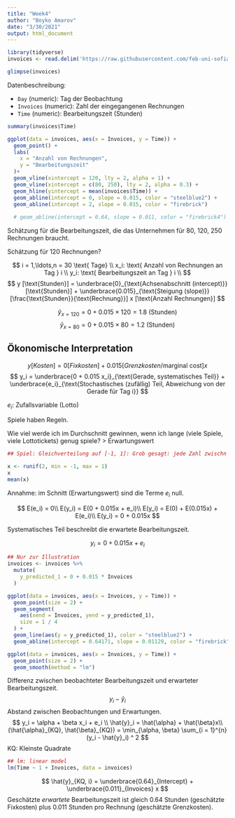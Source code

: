 ```yaml
---
title: "Week4"
author: "Boyko Amarov"
date: "3/30/2021"
output: html_document
---
```


```r
library(tidyverse)
invoices <- read.delim('https://raw.githubusercontent.com/feb-uni-sofia/econometrics2020-solutions/master/data/invoices.txt')
```

```r
glimpse(invoices)
```

Datenbeschreibung:

- `Day` (numeric): Tag der Beobachtung
- `Invoices` (numeric): Zahl der eingegangenen Rechnungen
- `Time` (numeric): Bearbeitungszeit (Stunden)



```r
summary(invoices$Time)
```


```r
ggplot(data = invoices, aes(x = Invoices, y = Time)) + 
  geom_point() +
  labs(
    x = "Anzahl von Rechnungen",
    y = "Bearbeitungszeit"
  )+
  geom_vline(xintercept = 120, lty = 2, alpha = 1) +
  geom_vline(xintercept = c(80, 250), lty = 2, alpha = 0.3) +
  geom_hline(yintercept = mean(invoices$Time)) +
  geom_abline(intercept = 0, slope = 0.015, color = "steelblue2") +
  geom_abline(intercept = 2, slope = 0.015, color = "firebrick")
  
  # geom_abline(intercept = 0.64, slope = 0.011, color = "firebrick4")
```

Schätzung für die Bearbeitungszeit, die das Unternehmen für 80, 120, 250 Rechnungen braucht.

Schätzung für 120 Rechnungen?


$$
i = 1,\ldots,n = 30 \text{ Tage} \\
x_i: \text{ Anzahl von Rechnungen an Tag } i \\
y_i: \text{ Bearbeitungszeit an Tag } i \\
$$
$$
y [\text{Stunden}] = \underbrace{0}_{\text{Achsenabschnitt (intercept)}}[\text{Stunden}] + \underbrace{0.015}_{\text{Steigung (slope)}}[\frac{\text{Stunden}}{\text{Rechnung}}] x [\text{Anzahl Rechnungen}]
$$

$$
\hat{y}_{x = 120} = 0 + 0.015 \times 120 = 1.8 \text{ (Stunden)}
$$
$$
\hat{y}_{x = 80} = 0 + 0.015 \times 80 = 1.2 \text{ (Stunden)}
$$

## Ökonomische Interpretation

$$
y[Kosten] = 0[Fixkosten] + 0.015[Grenzkosten/\text{marginal cost}]x
$$
$$
y_i = \underbrace{0 + 0.015 x_i}_{\text{Gerade, systematisches Teil}} + \underbrace{e_i}_{\text{Stochastisches (zufällig) Teil, Abweichung von der Gerade für Tag i}}
$$

$e_i$: Zufallsvariable (Lotto)

Spiele haben Regeln.


Wie viel werde ich im Durchschnitt gewinnen, wenn ich lange (viele Spiele, viele Lottotickets) genug spiele? > Erwartungswert

```r
## Spiel: Gleichverteilung auf [-1, 1]: Grob gesagt: jede Zahl zwischn -1 und 1 hat dieselbe Chance gezogen zu werden

x <- runif(2, min = -1, max = 1)
x
mean(x)
```

Annahme: im Schnitt (Erwartungswert) sind die Terme $e_i$ null.

$$
E(e_i) = 0\\
E(y_i) = E(0 + 0.015x + e_i)\\
E(y_i) = E(0) + E(0.015x) + E(e_i)\\
E(y_i) = 0 + 0.015x
$$

Systematisches Teil beschreibt die erwartete Bearbeitungszeit.


$$
y_i = 0 + 0.015x + e_i
$$

```r
## Nur zur Illustration
invoices <- invoices %>%
  mutate(
    y_predicted_1 = 0 + 0.015 * Invoices
  )

ggplot(data = invoices, aes(x = Invoices, y = Time)) +
  geom_point(size = 2) +
  geom_segment(
    aes(xend = Invoices, yend = y_predicted_1),
    size = 1 / 4
  ) +
  geom_line(aes(y = y_predicted_1), color = "steelblue2") +
  geom_abline(intercept = 0.64171, slope = 0.01129, color = "firebrick")
```

```r
ggplot(data = invoices, aes(x = Invoices, y = Time)) +
  geom_point(size = 2) +
  geom_smooth(method = "lm")
```

Differenz zwischen beobachteter Bearbeitungszeit und erwarteter Bearbeitungszeit.
$$
y_i - \hat{y}_{i}
$$
Abstand zwischen Beobachtungen und Erwartungen.
$$
y_i = \alpha + \beta x_i + e_i \\
\hat{y}_i = \hat{\alpha} + \hat{\beta}x\\
(\hat{\alpha}_{KQ}, \hat{\beta}_{KQ})  = \min_{\alpha, \beta} \sum_{i = 1}^{n} (y_i - \hat{y}_i) ^ 2
$$
KQ: Kleinste Quadrate

```r
## lm: linear model
lm(Time ~ 1 + Invoices, data = invoices)
```

$$
\hat{y}_{KQ, i} = \underbrace{0.64}_{Intercept} + \underbrace{0.011}_{Invoices} x
$$
Geschätzte _erwartete_ Bearbeitungszeit ist gleich 0.64 Stunden (geschätzte Fixkosten) plus 0.011 Stunden pro Rechnung (geschätzte Grenzkosten).

